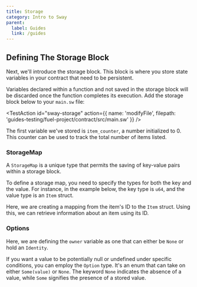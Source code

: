 ```yaml
---
title: Storage
category: Intro to Sway
parent:
  label: Guides
  link: /guides
---
```


## Defining The Storage Block

Next, we'll introduce the storage block. This block is where you store state variables in your contract that need to be persistent.

Variables declared within a function and not saved in the storage block will be discarded once the function completes its execution. Add the storage block below to your `main.sw` file:

<TestAction
id="sway-storage"
action={{
  name: 'modifyFile',
  filepath: 'guides-testing/fuel-project/contract/src/main.sw'
}}
/>

<CodeImport
  file="../../examples/intro-to-sway/contract/src/main.sw"
  comment="storage"
  commentType="//"
  lang="sway"
/>

The first variable we've stored is `item_counter`, a number initialized to 0. This counter can be used to track the total number of items listed.

### StorageMap

A `StorageMap` is a unique type that permits the saving of key-value pairs within a storage block.

To define a storage map, you need to specify the types for both the key and the value. For instance, in the example below, the key type is `u64`, and the value type is an `Item` struct.

<CodeImport
  file="../../examples/intro-to-sway/contract/src/main.sw"
  comment="storage_map"
  commentType="//"
  lang="sway"
/>

Here, we are creating a mapping from the item's ID to the `Item` struct. Using this, we can retrieve information about an item using its ID.

### Options

Here, we are defining the `owner` variable as one that can either be `None` or hold an `Identity`.

<CodeImport
  file="../../examples/intro-to-sway/contract/src/main.sw"
  comment="storage_option"
  commentType="//"
  lang="sway"
/>

If you want a value to be potentially null or undefined under specific conditions, you can employ the `Option` type. It's an enum that can take on either `Some(value)` or `None`. The keyword `None` indicates the absence of a value, while `Some` signifies the presence of a stored value.